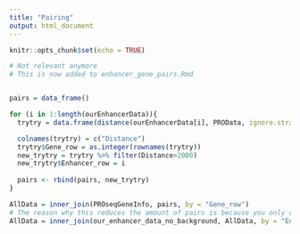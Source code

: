 ```yaml
---
title: "Pairing"
output: html_document
---
```


```r
knitr::opts_chunk$set(echo = TRUE)
```


```r
# Not relevant anymore
# This is now added to enhancer_gene_pairs.Rmd 


pairs = data_frame()

for (i in 1:length(ourEnhancerData)){
  trytry = data.frame(distance(ourEnhancerData[i], PROData, ignore.strand=TRUE))

  colnames(trytry) = c("Distance")
  trytry$Gene_row = as.integer(rownames(trytry))
  new_trytry = trytry %>% filter(Distance>2000)
  new_trytry$Enhancer_row = i
  
  pairs <- rbind(pairs, new_trytry)
}

AllData = inner_join(PROseqGeneInfo, pairs, by = "Gene_row")
# The reason why this reduces the amount of pairs is because you only choose the no background. 
AllData = inner_join(our_enhancer_data_no_background, AllData, by = "Enhancer_row")

```

